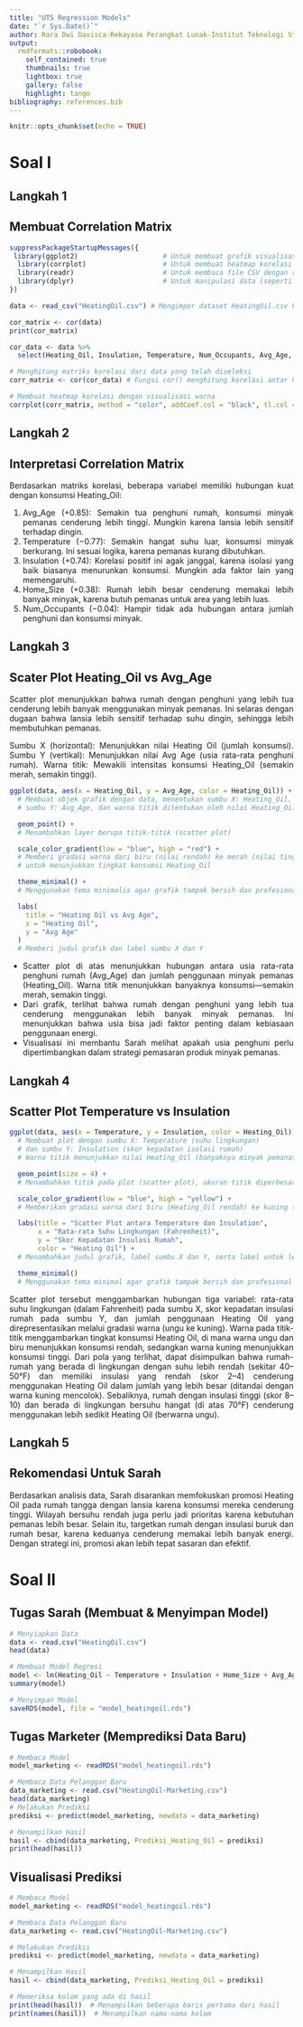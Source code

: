 ```yaml
---
title: "UTS Regression Models"
date: "`r Sys.Date()`"
author: Rara Dwi Davisca-Rekayasa Perangkat Lunak-Institut Teknologi Statistika dan Bisnis Muhammadiyah
output:
  rmdformats::robobook:
    self_contained: true
    thumbnails: true
    lightbox: true
    gallery: false
    highlight: tango
bibliography: references.bib
---
```


```{=html}
<style>
body{
text-align: justify}
</style>
```
```r
knitr::opts_chunk$set(echo = TRUE)
```
# Soal I
## Langkah 1 
## Membuat Correlation Matrix
```r
suppressPackageStartupMessages({
 library(ggplot2)                     # Untuk membuat grafik visualisasi
  library(corrplot)                   # Untuk membuat heatmap korelasi
  library(readr)                      # Untuk membaca file CSV dengan read_csv()
  library(dplyr)                      # Untuk manipulasi data (seperti select, filter, dll.)
})

data <- read_csv("HeatingOil.csv") # Mengimpor dataset HeatingOil.csv ke dalam variabel 'data'

cor_matrix <- cor(data)
print(cor_matrix)
```

```r
cor_data <- data %>%
  select(Heating_Oil, Insulation, Temperature, Num_Occupants, Avg_Age, Home_Size)

# Menghitung matriks korelasi dari data yang telah diseleksi
corr_matrix <- cor(cor_data) # Fungsi cor() menghitung korelasi antar kolom numerik

# Membuat heatmap korelasi dengan visualisasi warna
corrplot(corr_matrix, method = "color", addCoef.col = "black", tl.col = "black", tl.cex=0.6)

```

## Langkah 2 
## Interpretasi Correlation Matrix
Berdasarkan matriks korelasi, beberapa variabel memiliki hubungan kuat dengan konsumsi Heating_Oil:

1. Avg_Age (+0.85): Semakin tua penghuni rumah, konsumsi minyak pemanas cenderung lebih tinggi. Mungkin karena lansia lebih sensitif terhadap dingin.
2. Temperature (−0.77): Semakin hangat suhu luar, konsumsi minyak berkurang. Ini sesuai logika, karena pemanas kurang dibutuhkan.
3. Insulation (+0.74): Korelasi positif ini agak janggal, karena isolasi yang baik biasanya menurunkan konsumsi. Mungkin ada faktor lain yang memengaruhi.
4. Home_Size (+0.38): Rumah lebih besar cenderung memakai lebih banyak minyak, karena butuh pemanas untuk area yang lebih luas.
5. Num_Occupants (−0.04): Hampir tidak ada hubungan antara jumlah penghuni dan konsumsi minyak.

## Langkah 3
## Scater Plot Heating_Oil vs Avg_Age
Scatter plot menunjukkan bahwa rumah dengan penghuni yang lebih tua cenderung lebih banyak menggunakan minyak pemanas. Ini selaras dengan dugaan bahwa lansia lebih sensitif terhadap suhu dingin, sehingga lebih membutuhkan pemanas.

Sumbu X (horizontal): Menunjukkan nilai Heating Oil (jumlah konsumsi).
Sumbu Y (vertikal): Menunjukkan nilai Avg Age (usia rata-rata penghuni rumah).
Warna titik: Mewakili intensitas konsumsi Heating_Oil (semakin merah, semakin tinggi).
```r
ggplot(data, aes(x = Heating_Oil, y = Avg_Age, color = Heating_Oil)) + 
  # Membuat objek grafik dengan data, menentukan sumbu X: Heating_Oil,
  # sumbu Y: Avg_Age, dan warna titik ditentukan oleh nilai Heating_Oil

  geom_point() +
  # Menambahkan layer berupa titik-titik (scatter plot)

  scale_color_gradient(low = "blue", high = "red") +
  # Memberi gradasi warna dari biru (nilai rendah) ke merah (nilai tinggi)
  # untuk menunjukkan tingkat konsumsi Heating_Oil

  theme_minimal() +
  # Menggunakan tema minimalis agar grafik tampak bersih dan profesional

  labs(
    title = "Heating Oil vs Avg Age", 
    x = "Heating Oil", 
    y = "Avg Age"
  )
  # Memberi judul grafik dan label sumbu X dan Y

```
- Scatter plot di atas menunjukkan hubungan antara usia rata-rata penghuni rumah (Avg_Age) dan jumlah penggunaan minyak pemanas (Heating_Oil). Warna titik menunjukkan banyaknya konsumsi—semakin merah, semakin tinggi.
- Dari grafik, terlihat bahwa rumah dengan penghuni yang lebih tua cenderung menggunakan lebih banyak minyak pemanas. Ini menunjukkan bahwa usia bisa jadi faktor penting dalam kebiasaan penggunaan energi.
- Visualisasi ini membantu Sarah melihat apakah usia penghuni perlu dipertimbangkan dalam strategi pemasaran produk minyak pemanas.

## Langkah 4
## Scatter Plot Temperature vs Insulation
```r
ggplot(data, aes(x = Temperature, y = Insulation, color = Heating_Oil)) + 
  # Membuat plot dengan sumbu X: Temperature (suhu lingkungan)
  # dan sumbu Y: Insulation (skor kepadatan isolasi rumah)
  # Warna titik menunjukkan nilai Heating_Oil (banyaknya minyak pemanas)

  geom_point(size = 4) +
  # Menambahkan titik pada plot (scatter plot), ukuran titik diperbesar agar lebih terlihat

  scale_color_gradient(low = "blue", high = "yellow") +
  # Memberikan gradasi warna dari biru (Heating_Oil rendah) ke kuning (Heating_Oil tinggi)

  labs(title = "Scatter Plot antara Temperature dan Insulation", 
       x = "Rata-rata Suhu Lingkungan (Fahrenheit)", 
       y = "Skor Kepadatan Insulasi Rumah", 
       color = "Heating Oil") +
  # Menambahkan judul grafik, label sumbu X dan Y, serta label untuk legenda warna

  theme_minimal()
  # Menggunakan tema minimal agar grafik tampak bersih dan profesional


```
Scatter plot tersebut menggambarkan hubungan tiga variabel: rata-rata suhu lingkungan (dalam Fahrenheit) pada sumbu X, skor kepadatan insulasi rumah pada sumbu Y, dan jumlah penggunaan Heating Oil yang direpresentasikan melalui gradasi warna (ungu ke kuning). Warna pada titik-titik menggambarkan tingkat konsumsi Heating Oil, di mana warna ungu dan biru menunjukkan konsumsi rendah, sedangkan warna kuning menunjukkan konsumsi tinggi. Dari pola yang terlihat, dapat disimpulkan bahwa rumah-rumah yang berada di lingkungan dengan suhu lebih rendah (sekitar 40–50°F) dan memiliki insulasi yang rendah (skor 2–4) cenderung menggunakan Heating Oil dalam jumlah yang lebih besar (ditandai dengan warna kuning mencolok). Sebaliknya, rumah dengan insulasi tinggi (skor 8–10) dan berada di lingkungan bersuhu hangat (di atas 70°F) cenderung menggunakan lebih sedikit Heating Oil (berwarna ungu).

## Langkah 5
## Rekomendasi Untuk Sarah
Berdasarkan analisis data, Sarah disarankan memfokuskan promosi Heating Oil pada rumah tangga dengan lansia karena konsumsi mereka cenderung tinggi. Wilayah bersuhu rendah juga perlu jadi prioritas karena kebutuhan pemanas lebih besar. Selain itu, targetkan rumah dengan insulasi buruk dan rumah besar, karena keduanya cenderung memakai lebih banyak energi. Dengan strategi ini, promosi akan lebih tepat sasaran dan efektif.

# Soal II
## Tugas Sarah (Membuat & Menyimpan Model)
```r
# Menyiapkan Data
data <- read.csv("HeatingOil.csv")
head(data)

# Membuat Model Regresi
model <- lm(Heating_Oil ~ Temperature + Insulation + Home_Size + Avg_Age +  Num_Occupants, data = data)
summary(model)

# Menyimpan Model
saveRDS(model, file = "model_heatingoil.rds")
```

## Tugas Marketer (Memprediksi Data Baru)
```r
# Membaca Model
model_marketing <- readRDS("model_heatingoil.rds")

# Membaca Data Pelanggan Baru
data_marketing <- read.csv("HeatingOil-Marketing.csv")
head(data_marketing)
# Melakukan Prediksi
prediksi <- predict(model_marketing, newdata = data_marketing)

# Menampilkan Hasil
hasil <- cbind(data_marketing, Prediksi_Heating_Oil = prediksi)
print(head(hasil))
```

## Visualisasi Prediksi
```r
# Membaca Model
model_marketing <- readRDS("model_heatingoil.rds")

# Membaca Data Pelanggan Baru
data_marketing <- read.csv("HeatingOil-Marketing.csv")

# Melakukan Prediksi
prediksi <- predict(model_marketing, newdata = data_marketing)

# Menampilkan Hasil
hasil <- cbind(data_marketing, Prediksi_Heating_Oil = prediksi)

# Memeriksa kolom yang ada di hasil
print(head(hasil))  # Menampilkan beberapa baris pertama dari hasil
print(names(hasil))  # Menampilkan nama-nama kolom

```


